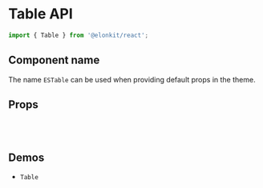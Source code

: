 
<Meta title="Components API/Table" />

# Table API

```js
import { Table } from '@elonkit/react';
```

## Component name

The name `ESTable` can be used when providing default props in the theme.

## Props

<TableInterface name="TableProps" variant="props" />

<br />

<TableInterface name="TableClasses" variant="css" />

<br />

## Demos

<ul>
  <li>
    <LinkTo kind="components-table" story="demo">
      <code>Table</code>
    </LinkTo>
  </li>
</ul>
